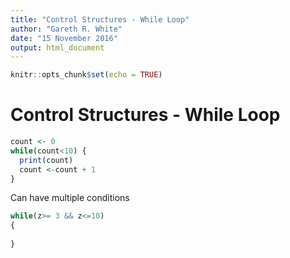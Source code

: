 ```yaml
---
title: "Control Structures - While Loop"
author: "Gareth R. White"
date: "15 November 2016"
output: html_document
---
```


```r
knitr::opts_chunk$set(echo = TRUE)
```

# Control Structures - While Loop

```r
count <- 0
while(count<10) {
  print(count)
  count <-count + 1
}
```

Can have multiple conditions
```r
while(z>= 3 && z<=10)
{
  
}
```
